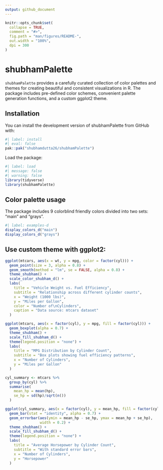 ```yaml
---
output: github_document
---
```


<!-- README.md is generated from README.Rmd. Please edit that file -->

```r
knitr::opts_chunk$set(
  collapse = TRUE,
  comment = "#>",
  fig.path = "man/figures/README-",
  out.width = "100%",
  dpi = 300
)
```

# shubhamPalette

<!-- badges: start -->
<!-- badges: end -->

`shubhamPalette` provides a carefully curated collection of color palettes and themes for creating beautiful and consistent visualizations in R. The package includes pre-defined color schemes, convenient palette generation functions, and a custom ggplot2 theme.

## Installation

You can install the development version of shubhamPalette from GitHub with:
```r
#| label: install
#| eval: false
pak::pak("shubhamdutta26/shubhamPalette")
```

Load the package:
```r
#| label: load
#| message: false
#| warning: false
library(tidyverse)
library(shubhamPalette)
```

## Color palette usage

The package includes 9 colorblind friendly colors divided into two sets: "main" and "grays".

```r
#| label: examples-d
display_colors_d("main")
display_colors_d("grays")
```

## Use custom theme with ggplot2:

```r
ggplot(mtcars, aes(x = wt, y = mpg, color = factor(cyl))) +
  geom_point(size = 3, alpha = 0.8) +
  geom_smooth(method = "lm", se = FALSE, alpha = 0.8) +
  theme_shubham() +
  scale_color_shubham_d() +
  labs(
    title = "Vehicle Weight vs. Fuel Efficiency",
    subtitle = "Relationship across different cylinder counts",
    x = "Weight (1000 lbs)",
    y = "Miles per Gallon",
    color = "Number of\nCylinders",
    caption = "Data source: mtcars dataset"
  )
```

```r
ggplot(mtcars, aes(x = factor(cyl), y = mpg, fill = factor(cyl))) +
  geom_boxplot(alpha = 0.7) +
  theme_shubham() +
  scale_fill_shubham_d() +
  theme(legend.position = "none") +
  labs(
    title = "MPG Distribution by Cylinder Count",
    subtitle = "Box plots showing fuel efficiency patterns",
    x = "Number of Cylinders",
    y = "Miles per Gallon"
  )
```

```r
cyl_summary <- mtcars %>% 
  group_by(cyl) %>% 
  summarise(
    mean_hp = mean(hp),
    se_hp = sd(hp)/sqrt(n())
  )

ggplot(cyl_summary, aes(x = factor(cyl), y = mean_hp, fill = factor(cyl))) +
  geom_bar(stat = "identity", alpha = 0.7) +
  geom_errorbar(aes(ymin = mean_hp - se_hp, ymax = mean_hp + se_hp),
                width = 0.2) +
  theme_shubham() +
  scale_fill_shubham_d() +
  theme(legend.position = "none") +
  labs(
    title = "Average Horsepower by Cylinder Count",
    subtitle = "With standard error bars",
    x = "Number of Cylinders",
    y = "Horsepower"
  )
```

